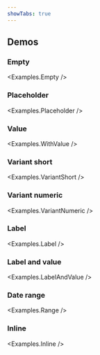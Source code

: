 ```yaml
---
showTabs: true
---
```



## Demos

### Empty

<Examples.Empty />

### Placeholder

<Examples.Placeholder />

### Value

<Examples.WithValue />

### Variant short

<Examples.VariantShort />

### Variant numeric

<Examples.VariantNumeric />

### Label

<Examples.Label />

### Label and value

<Examples.LabelAndValue />

### Date range

<Examples.Range />

### Inline

<Examples.Inline />
